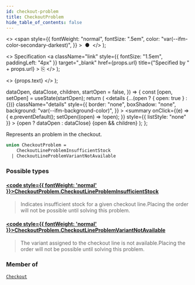 ```yaml
---
id: checkout-problem
title: CheckoutProblem
hide_table_of_contents: false
---
```


  <>
    <span
      style={{
        fontWeight: "normal",
        fontSize: ".5em",
        color: "var(--ifm-color-secondary-darkest)",
      }}
    >
      &nbsp;●&nbsp;
    </span>
  </>
);

  <>
    Specification
    <a
      className="link"
      style={{ fontSize: "1.5em", paddingLeft: "4px" }}
      target="\_blank"
      href={props.url}
      title={"Specified by " + props.url}
    >
      ⎘
    </a>
  </>
);

  <>
    <span className={props.class}>{props.text}</span>
  </>
);


  dataOpen,
  dataClose,
  children,
  startOpen = false,
}) => {
  const [open, setOpen] = useState(startOpen);
  return (
    <details
      {...(open ? { open: true } : {})}
      className="details"
      style={{
        border: "none",
        boxShadow: "none",
        background: "var(--ifm-background-color)",
      }}
    >
      <summary
        onClick={(e) => {
          e.preventDefault();
          setOpen((open) => !open);
        }}
        style={{ listStyle: "none" }}
      >
        {open ? dataOpen : dataClose}
      </summary>
      {open && children}
    </details>
  );
};

Represents an problem in the checkout.

<Badge text="Added in Saleor 3.15" class="secondary margin-bottom--sm" />

<FeaturePreview />

```graphql
union CheckoutProblem =
    CheckoutLineProblemInsufficientStock
  | CheckoutLineProblemVariantNotAvailable
```

### Possible types

#### [<code style={{ fontWeight: 'normal' }}>CheckoutProblem.<b>CheckoutLineProblemInsufficientStock</b></code>](../../../api-storefront/checkout/objects/checkout-line-problem-insufficient-stock) <Badge class="badge badge--secondary" text="object"/>

> Indicates insufficient stock for a given checkout line.Placing the order will not be possible until solving this problem.
>
> <Badge text="Added in Saleor 3.15" class="secondary margin-bottom--sm" />
>
> <FeaturePreview />

#### [<code style={{ fontWeight: 'normal' }}>CheckoutProblem.<b>CheckoutLineProblemVariantNotAvailable</b></code>](../../../api-storefront/checkout/objects/checkout-line-problem-variant-not-available) <Badge class="badge badge--secondary" text="object"/>

> The variant assigned to the checkout line is not available.Placing the order will not be possible until solving this problem.
>
> <Badge text="Added in Saleor 3.15" class="secondary margin-bottom--sm" />
>
> <FeaturePreview />

### Member of

[`Checkout`](../../../api-storefront/checkout/objects/checkout) <Badge class="badge badge--secondary" text="object"/>

